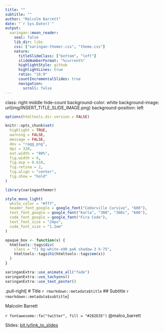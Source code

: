 ```yaml
---
title: ""
subtitle: ""
author: "Malcolm Barrett"
date: "`r Sys.Date()`"
output:
  xaringan::moon_reader:
    seal: false
    lib_dir: libs
    css: ["xaringan-themer.css", "theme.css"]
    nature:
      titleSlideClass: ["bottom", "left"]
      slideNumberFormat: "%current%"
      highlightStyle: github
      highlightLines: true
      ratio: "16:9"
      countIncrementalSlides: true
      navigation:
        scroll: false 
---
```


class: right middle hide-count
background-color: white
background-image: url(img/INSERT_TITLE_SLIDE_IMAGE.png)
background-position: left

<link href="https://fonts.googleapis.com/css?family=Cedarville+Cursive|Karla|Montserrat|Open+Sans|Quattrocento|Raleway&display=swap" rel="stylesheet">


```r
options(htmltools.dir.version = FALSE)

knitr::opts_chunk$set(
  highlight = TRUE,
  warning = FALSE, 
  message = FALSE, 
  dev = "ragg_png",
  dpi = 320,
  out.width = "80%",
  fig.width = 6,
  fig.asp = 0.618,
  fig.retina = 2,
  fig.align = "center",
  fig.show = "hold"
)
```

```r
library(xaringanthemer)

style_mono_light(
  white_color = "#fff",
  header_font_google = google_font("Cedarville Cursive", "600"),
  text_font_google = google_font("Karla", "300", "300i", "600"),
  code_font_google = google_font("Fira Code"),
  text_font_size = "24px",
  code_font_size = "1.2em"
)

opaque_box <- function(x) {
  htmltools::tags$div(
    class = "f1 bg-white-o90 pa6 shadow-3 h-75",
    htmltools::tags$h1(htmltools::tags$em(x))
  )
}
```

```r
xaringanExtra::use_animate_all("fade")
xaringanExtra::use_tachyons()
xaringanExtra::use_text_poster()
```

.pull-right[
  # Title `r rmarkdown::metadata$title`
  ## Subtitle `r rmarkdown::metadata$subtitle`
]

Malcolm Barrett

`r fontawesome::fa("twitter", fill = "#282D35")` @malco_barrett

Slides: [bit.ly/link_to_slides]()
